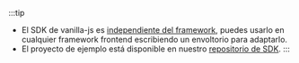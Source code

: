 :::tip

- El SDK de vanilla-js es [independiente del framework](https://stackoverflow.com/questions/64725017/what-does-it-mean-by-framework-agnostic), puedes usarlo en cualquier framework frontend escribiendo un envoltorio para adaptarlo.
- El proyecto de ejemplo está disponible en nuestro [repositorio de SDK](https://github.com/logto-io/js/tree/master/packages/browser-sample).
  :::
